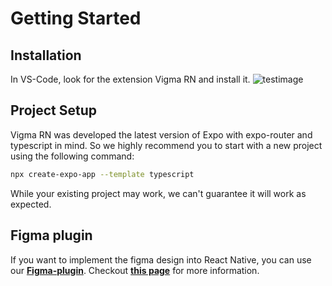# Getting Started

## Installation

In VS-Code, look for the extension Vigma RN and install it.
![testimage](/images/gettingStarted/ExtensionSearch.png)

## Project Setup

Vigma RN was developed the latest version of Expo with expo-router and typescript in mind. So we highly recommend you to start with a new project using the following command:

```bash
npx create-expo-app --template typescript
```

While your existing project may work, we can't guarantee it will work as expected.

## Figma plugin

If you want to implement the figma design into React Native, you can use our [**Figma-plugin**](https://www.figma.com/community/plugin/1260477949715606742/vigma-rn).
Checkout [**this page**](/more/figma_to_code) for more information.

